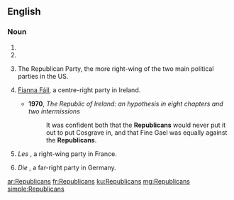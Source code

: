 {{also|republicans}}
==English==

===Noun===
{{head|en|noun plural form}}

# {{plural of|Republican|lang=en}}
# {{alternative case form of|republicans|lang=en}}
# {{label|en|chiefly|US|informal}} The Republican Party, the more right-wing of the two main political parties in the US.
# {{label|en|chiefly|Ireland|now|rare}} [[w:Fianna Fáil|Fianna Fáil]], a centre-right party in Ireland.
#* '''1970''', ''The Republic of Ireland: an hypothesis in eight chapters and two intermissions''
#*: It was confident both that the '''Republicans''' would never put it out to put Cosgrave in, and that Fine Gael was equally against the '''Republicans'''.
# {{n-g|The standard translation of}} ''Les'' {{m|fr|Républicains}}, a right-wing party in France.
# {{n-g|The standard translation of}} ''Die'' {{m|de|Republikaner}}, a far-right party in Germany.

[[ar:Republicans]]
[[fr:Republicans]]
[[ku:Republicans]]
[[mg:Republicans]]
[[simple:Republicans]]